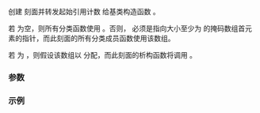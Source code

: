 {{cpp/locale/ctype_char/title|ctype}}
{{cpp/locale/ctype/navbar}}

{{dcl begin}}
{{dcl header|locale}}
{{dcl|1=
explicit ctype( const mask* tbl = 0, bool del = false, std::size_t refs = 0);
}}
{{dcl end}}

创建 {{c|std::ctype&lt;char&gt;}} 刻面并转发起始引用计数 {{c|refs}} 给基类构造函数 {{ltt|cpp/locale/locale/facet/facet|locale::facet::facet()}}。

若 {{c|tbl}} 为空，则所有分类函数使用 {{lc|classic_table()}}。否则，{{c|tbl}} 必须是指向大小至少为 {{c|std::ctype&lt;char&gt;::table_size}} 的掩码数组首元素的指针，而此刻面的所有分类成员函数使用该数组。

若 {{c|del}} 为 {{c|true}}，则假设该数组以 {{c|new[]}} 分配，而此刻面的析构函数将调用 {{c|delete[] tbl}}。

===参数===
{{par begin}}
{{par|tbl|使用的分类表或空指针}}
{{par|del|指示是否需要删除表的指示器}}
{{par|refs|起始引用计数}}
{{par end}}

===示例===
{{example}}

{{langlinks|en|ja}}